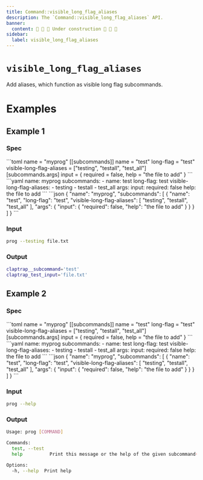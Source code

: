 ```yaml
---
title: Command::visible_long_flag_aliases
description: The `Command::visible_long_flag_aliases` API.
banner:
  content: 🚧 🚧 🚧 Under construction 🚧 🚧 🚧
sidebar:
  label: visible_long_flag_aliases
---
```



# `visible_long_flag_aliases` <LinkButton href="https://docs.rs/clap/latest/clap/struct.Command.html#method.visible_long_flag_aliases" icon="open-book" variant="minimal"></LinkButton>

<Badge text="since 0.1.0" size="small" />

Add aliases, which function as visible long flag subcommands.

# Examples
## Example 1

### Spec

<Tabs syncKey="format">
  <TabItem label="TOML">
```toml
name = "myprog"
[[subcommands]]
name = "test"
long-flag = "test"
visible-long-flag-aliases = ["testing", "testall", "test_all"]
[subcommands.args]
input = { required = false, help = "the file to add" }
```
  </TabItem>
  <TabItem label="YAML">
```yaml
name: myprog
subcommands:
- name: test
  long-flag: test
  visible-long-flag-aliases:
  - testing
  - testall
  - test_all
  args:
    input:
      required: false
      help: the file to add
```
  </TabItem>
  <TabItem label="JSON">
```json
{
  "name": "myprog",
  "subcommands": [
    {
      "name": "test",
      "long-flag": "test",
      "visible-long-flag-aliases": [
        "testing",
        "testall",
        "test_all"
      ],
      "args": {
        "input": {
          "required": false,
          "help": "the file to add"
        }
      }
    }
  ]
}
```
  </TabItem>
</Tabs>

### Input

```bash
prog --testing file.txt
```

### Output

```bash
claptrap__subcommand='test'
claptrap_test_input='file.txt'
```
## Example 2

### Spec

<Tabs syncKey="format">
  <TabItem label="TOML">
```toml
name = "myprog"
[[subcommands]]
name = "test"
long-flag = "test"
visible-long-flag-aliases = ["testing", "testall", "test_all"]
[subcommands.args]
input = { required = false, help = "the file to add" }
```
  </TabItem>
  <TabItem label="YAML">
```yaml
name: myprog
subcommands:
- name: test
  long-flag: test
  visible-long-flag-aliases:
  - testing
  - testall
  - test_all
  args:
    input:
      required: false
      help: the file to add
```
  </TabItem>
  <TabItem label="JSON">
```json
{
  "name": "myprog",
  "subcommands": [
    {
      "name": "test",
      "long-flag": "test",
      "visible-long-flag-aliases": [
        "testing",
        "testall",
        "test_all"
      ],
      "args": {
        "input": {
          "required": false,
          "help": "the file to add"
        }
      }
    }
  ]
}
```
  </TabItem>
</Tabs>

### Input

```bash
prog --help
```

### Output

```bash
Usage: prog [COMMAND]

Commands:
  test, --test  
  help          Print this message or the help of the given subcommand(s)

Options:
  -h, --help  Print help
```
